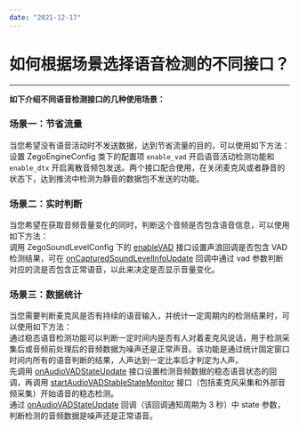 ```yaml
---
date: "2021-12-17"
---
```

# 如何根据场景选择语音检测的不同接口？

---


**如下介绍不同语音检测接口的几种使用场景：**   

### 场景一：节省流量

当您希望没有语音活动时不发送数据，达到节省流量的目的，可以使用如下方法：     
设置 ZegoEngineConfig 类下的配置项 `enable_vad` 开启语音活动检测功能和 `enable_dtx` 开启离散音频包发送。两个接口配合使用，在关闭麦克风或者静音的状态下，达到推流中检测为静音的数据包不发送的功能。


### 场景二：实时判断

当您希望在获取音频音量变化的同时，判断这个音频是否包含语音信息，可以使用如下方法：    
调用 ZegoSoundLevelConfig 下的 [enableVAD](https://doc-zh.zego.im/article/api?doc=Express_Video_SDK_API~Java_android~class~im-zego-zegoexpress-entity-zego-sound-level-config&jumpType=route#enable-vad) 接口设置声浪回调是否包含 VAD 检测结果，可在 [onCapturedSoundLevelInfoUpdate](https://doc-zh.zego.im/article/api?doc=Express_Video_SDK_API~Java_android~class~im-zego-zegoexpress-callback-i-zego-event-handler&jumpType=route#on-captured-sound-level-info-update) 回调中通过 vad 参数判断对应的流是否包含正常语音，以此来决定是否显示音量变化。


### 场景三：数据统计

当您需要判断麦克风是否有持续的语音输入，并统计一定周期内的检测结果时，可以使用如下方法：    
通过稳态语音检测功能可以判断一定时间内是否有人对着麦克风说话，用于检测采集后或音频前处理后的音频数据为噪声还是正常声音。该功能是通过统计固定窗口时间内所有的语音判断的结果，人声达到一定比率后才判定为人声。    
先调用 [onAudioVADStateUpdate](https://doc-zh.zego.im/article/api?doc=Express_Video_SDK_API~Java_android~class~im-zego-zegoexpress-callback-i-zego-event-handler&jumpType=route#on-audio-vad-state-update) 接口设置检测音频数据的稳态语音状态的回调，再调用 [startAudioVADStableStateMonitor](https://doc-zh.zego.im/article/api?doc=Express_Video_SDK_API~Java_android~class~im-zego-zegoexpress-zego-express-engine&jumpType=route#start-audio-vad-stable-state-monitor) 接口（包括麦克风采集和外部音频采集）开始语音的稳态检测。    
通过 [onAudioVADStateUpdate](https://doc-zh.zego.im/article/api?doc=Express_Video_SDK_API~Java_android~class~im-zego-zegoexpress-callback-i-zego-event-handler&jumpType=route#on-audio-vad-state-update) 回调（该回调通知周期为 3 秒）中 state 参数，判断检测的音频数据是噪声还是正常语音。



